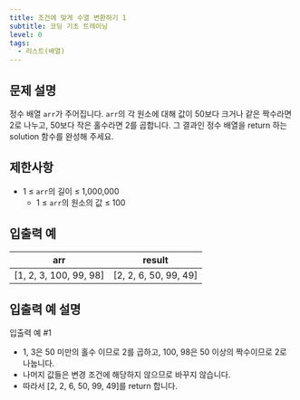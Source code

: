 ```yaml
---
title: 조건에 맞게 수열 변환하기 1
subtitle: 코딩 기초 트레이닝
level: 0
tags:
  - 리스트(배열)
---
```


## 문제 설명

정수 배열 `arr`가 주어집니다. `arr`의 각 원소에 대해 값이 50보다 크거나 같은 짝수라면 2로 나누고, 50보다 작은 홀수라면 2를 곱합니다. 그 결과인 정수 배열을 return 하는 solution 함수를 완성해 주세요.

## 제한사항

- 1 ≤ `arr`의 길이 ≤ 1,000,000
  - 1 ≤ `arr`의 원소의 값 ≤ 100

## 입출력 예

| arr                      | result                  |
| ------------------------ | ----------------------- |
| \[1, 2, 3, 100, 99, 98\] | \[2, 2, 6, 50, 99, 49\] |

## 입출력 예 설명

입출력 예 #1

- 1, 3은 50 미만의 홀수 이므로 2를 곱하고, 100, 98은 50 이상의 짝수이므로 2로 나눕니다.
- 나머지 값들은 변경 조건에 해당하지 않으므로 바꾸지 않습니다.
- 따라서 \[2, 2, 6, 50, 99, 49\]를 return 합니다.
